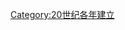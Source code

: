 {{estcat|195|8|1949|1960}}
{{Commons cat|1958 establishments}}
[[Category:20世纪各年建立|Category:20世纪各年建立]]